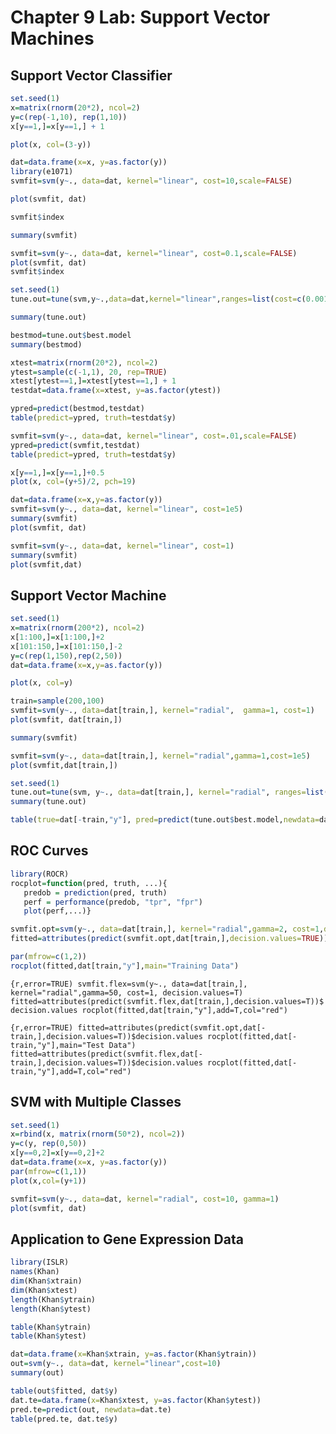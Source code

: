 # Chapter 9 Lab: Support Vector Machines

## Support Vector Classifier
```r
set.seed(1)
x=matrix(rnorm(20*2), ncol=2)
y=c(rep(-1,10), rep(1,10))
x[y==1,]=x[y==1,] + 1
```

```r
plot(x, col=(3-y))
```

```r
dat=data.frame(x=x, y=as.factor(y))
library(e1071)
svmfit=svm(y~., data=dat, kernel="linear", cost=10,scale=FALSE)
```

```r
plot(svmfit, dat)
```

```r
svmfit$index
```

```r
summary(svmfit)
```

```r
svmfit=svm(y~., data=dat, kernel="linear", cost=0.1,scale=FALSE)
plot(svmfit, dat)
svmfit$index
```

```r
set.seed(1)
tune.out=tune(svm,y~.,data=dat,kernel="linear",ranges=list(cost=c(0.001, 0.01, 0.1, 1,5,10,100)))
```

```r
summary(tune.out)
```

```r
bestmod=tune.out$best.model
summary(bestmod)
```

```r
xtest=matrix(rnorm(20*2), ncol=2)
ytest=sample(c(-1,1), 20, rep=TRUE)
xtest[ytest==1,]=xtest[ytest==1,] + 1
testdat=data.frame(x=xtest, y=as.factor(ytest))
```

```r
ypred=predict(bestmod,testdat)
table(predict=ypred, truth=testdat$y)
```

```r
svmfit=svm(y~., data=dat, kernel="linear", cost=.01,scale=FALSE)
ypred=predict(svmfit,testdat)
table(predict=ypred, truth=testdat$y)
```

```r
x[y==1,]=x[y==1,]+0.5
plot(x, col=(y+5)/2, pch=19)
```

```r
dat=data.frame(x=x,y=as.factor(y))
svmfit=svm(y~., data=dat, kernel="linear", cost=1e5)
summary(svmfit)
plot(svmfit, dat)
```

```r
svmfit=svm(y~., data=dat, kernel="linear", cost=1)
summary(svmfit)
plot(svmfit,dat)
```

## Support Vector Machine
```r
set.seed(1)
x=matrix(rnorm(200*2), ncol=2)
x[1:100,]=x[1:100,]+2
x[101:150,]=x[101:150,]-2
y=c(rep(1,150),rep(2,50))
dat=data.frame(x=x,y=as.factor(y))
```

```r
plot(x, col=y)
```

```r
train=sample(200,100)
svmfit=svm(y~., data=dat[train,], kernel="radial",  gamma=1, cost=1)
plot(svmfit, dat[train,])
```

```r
summary(svmfit)
```

```r
svmfit=svm(y~., data=dat[train,], kernel="radial",gamma=1,cost=1e5)
plot(svmfit,dat[train,])
```

```r
set.seed(1)
tune.out=tune(svm, y~., data=dat[train,], kernel="radial", ranges=list(cost=c(0.1,1,10,100,1000),gamma=c(0.5,1,2,3,4)))
summary(tune.out)
```

```r
table(true=dat[-train,"y"], pred=predict(tune.out$best.model,newdata=dat[-train,]))
```

## ROC Curves
```r
library(ROCR)
rocplot=function(pred, truth, ...){
   predob = prediction(pred, truth)
   perf = performance(predob, "tpr", "fpr")
   plot(perf,...)}
```

```r
svmfit.opt=svm(y~., data=dat[train,], kernel="radial",gamma=2, cost=1,decision.values=T)
fitted=attributes(predict(svmfit.opt,dat[train,],decision.values=TRUE))$decision.values
```

```r
par(mfrow=c(1,2))
rocplot(fitted,dat[train,"y"],main="Training Data")
```

```{r,error=TRUE)
svmfit.flex=svm(y~., data=dat[train,], kernel="radial",gamma=50, cost=1, decision.values=T)
fitted=attributes(predict(svmfit.flex,dat[train,],decision.values=T))$decision.values
rocplot(fitted,dat[train,"y"],add=T,col="red")
```

```{r,error=TRUE)
fitted=attributes(predict(svmfit.opt,dat[-train,],decision.values=T))$decision.values
rocplot(fitted,dat[-train,"y"],main="Test Data")
fitted=attributes(predict(svmfit.flex,dat[-train,],decision.values=T))$decision.values
rocplot(fitted,dat[-train,"y"],add=T,col="red")
```


## SVM with Multiple Classes
```r
set.seed(1)
x=rbind(x, matrix(rnorm(50*2), ncol=2))
y=c(y, rep(0,50))
x[y==0,2]=x[y==0,2]+2
dat=data.frame(x=x, y=as.factor(y))
par(mfrow=c(1,1))
plot(x,col=(y+1))
```

```r
svmfit=svm(y~., data=dat, kernel="radial", cost=10, gamma=1)
plot(svmfit, dat)
```

## Application to Gene Expression Data
```r
library(ISLR)
names(Khan)
dim(Khan$xtrain)
dim(Khan$xtest)
length(Khan$ytrain)
length(Khan$ytest)
```

```r
table(Khan$ytrain)
table(Khan$ytest)
```

```r
dat=data.frame(x=Khan$xtrain, y=as.factor(Khan$ytrain))
out=svm(y~., data=dat, kernel="linear",cost=10)
summary(out)
```

```r
table(out$fitted, dat$y)
dat.te=data.frame(x=Khan$xtest, y=as.factor(Khan$ytest))
pred.te=predict(out, newdata=dat.te)
table(pred.te, dat.te$y)
```
